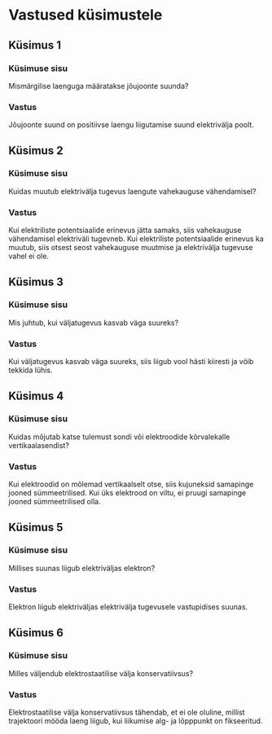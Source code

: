 # Vastused küsimustele

## Küsimus 1

### Küsimuse sisu

Mismärgilise laenguga määratakse jõujoonte suunda?

### Vastus

Jõujoonte suund on positiivse laengu liigutamise suund elektrivälja poolt.

## Küsimus 2

### Küsimuse sisu

Kuidas muutub elektrivälja tugevus laengute vahekauguse vähendamisel?

### Vastus

Kui elektriliste potentsiaalide erinevus jätta samaks, siis vahekauguse vähendamisel elektriväli tugevneb. Kui elektriliste potentsiaalide erinevus ka muutub, siis otsest seost vahekauguse muutmise ja elektrivälja tugevuse vahel ei ole.

## Küsimus 3

### Küsimuse sisu

Mis juhtub, kui väljatugevus kasvab väga suureks?

### Vastus

Kui väljatugevus kasvab väga suureks, siis liigub vool hästi kiiresti ja võib tekkida lühis.

## Küsimus 4

### Küsimuse sisu

Kuidas mõjutab katse tulemust sondi või elektroodide kõrvalekalle vertikaalasendist?

### Vastus

Kui elektroodid on mõlemad vertikaalselt otse, siis kujuneksid samapinge jooned sümmeetrilised. Kui üks elektrood on viltu, ei pruugi samapinge jooned sümmeetrilised olla.

## Küsimus 5

### Küsimuse sisu

Millises suunas liigub elektriväljas elektron?

### Vastus

Elektron liigub elektriväljas elektrivälja tugevusele vastupidises suunas.

## Küsimus 6

### Küsimuse sisu

Milles väljendub elektrostaatilise välja konservatiivsus?

### Vastus

Elektrostaatilise välja konservatiivsus tähendab, et ei ole oluline, millist trajektoori mööda laeng liigub, kui liikumise alg- ja lõpppunkt on fikseeritud.
